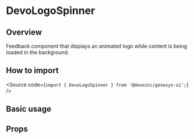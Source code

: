 

<Meta of={Stories} />

# DevoLogoSpinner

## Overview

Feedback component that displays an animated logo while content is being loaded in the background.

## How to import

<Source code={`import { DevoLogoSpinner } from '@devoinc/genesys-ui';`} />

## Basic usage

<Canvas of={Stories.Base} />

## Props

<ArgTypes of={Stories} />
